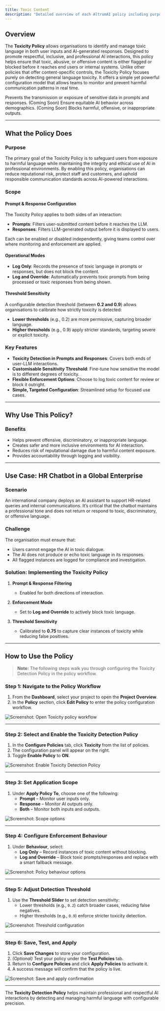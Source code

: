 ```yaml
---
title: Toxic Content
description: "Detailed overview of each AltrumAI policy including purpose, features, and usage guidance."
---
```


## Overview

The **Toxicity Policy** allows organisations to identify and manage toxic language in both user inputs and AI-generated responses. Designed to promote respectful, inclusive, and professional AI interactions, this policy helps ensure that toxic, abusive, or offensive content is either flagged or blocked before it reaches end users or internal systems.
Unlike other policies that offer content-specific controls, the Toxicity Policy focuses purely on detecting general language toxicity. It offers a simple yet powerful configuration model that allows teams to monitor and prevent harmful communication patterns in real time.

<CardGroup cols={2}>
  <Card
    title="Data Privacy"
    icon="lock"
    href="#data-privacy-policy"
  >
    Prevents the transmission or exposure of sensitive data in prompts and responses.
  </Card>
  <Card
    title="Bias & Fairness"
    icon="balance-scale"
    href="#bias-and-fairness-policy"
  >
    (Coming Soon) Ensure equitable AI behavior across demographics.
  </Card>
  <Card
    title="Toxic Content"
    icon="radiation"
    href="#toxic-content-policy"
  >
    (Coming Soon) Blocks harmful, offensive, or inappropriate outputs.
  </Card>
</CardGroup>

---

## What the Policy Does

### Purpose

The primary goal of the Toxicity Policy is to safeguard users from exposure to harmful language while maintaining the integrity and ethical use of AI in professional environments. By enabling this policy, organisations can reduce reputational risk, protect staff and customers, and uphold responsible communication standards across AI-powered interactions.

### Scope

#### Prompt & Response Configuration

The Toxicity Policy applies to both sides of an interaction:

- **Prompts**: Filters user-submitted content before it reaches the LLM.
- **Responses**: Filters LLM-generated output before it is displayed to users.

Each can be enabled or disabled independently, giving teams control over where monitoring and enforcement are applied.

#### Operational Modes

- **Log Only**: Records the presence of toxic language in prompts or responses, but does not block the content.
- **Log and Override**: Automatically prevents toxic prompts from being processed or toxic responses from being shown.

#### Threshold Sensitivity

A configurable detection threshold (between **0.2 and 0.9**) allows organisations to calibrate how strictly toxicity is detected:

- **Lower thresholds** (e.g., 0.2) are more permissive, capturing broader language.
- **Higher thresholds** (e.g., 0.9) apply stricter standards, targeting severe or explicit toxicity.

### Key Features

- **Toxicity Detection in Prompts and Responses**: Covers both ends of user-LLM interactions.
- **Customisable Sensitivity Threshold**: Fine-tune how sensitive the model is to different degrees of toxicity.
- **Flexible Enforcement Options**: Choose to log toxic content for review or block it outright.
- **Simple, Targeted Configuration**: Streamlined setup for focused use cases.

---

## Why Use This Policy?

### Benefits

- Helps prevent offensive, discriminatory, or inappropriate language.
- Creates safer and more inclusive environments for AI interaction.
- Reduces risk of reputational damage due to harmful content exposure.
- Provides accountability through logging and visibility.

---

## Use Case: HR Chatbot in a Global Enterprise

### Scenario

An international company deploys an AI assistant to support HR-related queries and internal communications. It’s critical that the chatbot maintains a professional tone and does not return or respond to toxic, discriminatory, or offensive language.

### Challenge

The organisation must ensure that:

- Users cannot engage the AI in toxic dialogue.
- The AI does not produce or echo toxic language in its responses.
- All flagged instances are logged for compliance and investigation.

### Solution: Implementing the Toxicity Policy

1. **Prompt & Response Filtering**  
   - Enabled for both directions of interaction.

2. **Enforcement Mode**  
   - Set to **Log and Override** to actively block toxic language.

3. **Threshold Sensitivity**  
   - Calibrated to **0.75** to capture clear instances of toxicity while reducing false positives.

---

## How to Use the Policy

> **Note:** The following steps walk you through configuring the Toxicity Detection Policy in the policy workflow.

### Step 1: Navigate to the Policy Workflow

1. From the **Dashboard**, select your project to open the **Project Overview**.
2. In the **Policy** section, click **Edit Policy** to enter the policy configuration workflow.

![Screenshot: Open Toxicity policy workflow](#)

---

### Step 2: Select and Enable the Toxicity Detection Policy

1. In the **Configure Policies** tab, click **Toxicity** from the list of policies.
2. The configuration panel will appear on the right.
3. Toggle **Enable Policy** to **ON**.

![Screenshot: Enable Toxicity Detection Policy](#)

---

### Step 3: Set Application Scope

1. Under **Apply Policy To**, choose one of the following:
   - **Prompt** – Monitor user inputs only.
   - **Response** – Monitor AI outputs only.
   - **Both** – Monitor both inputs and outputs.

![Screenshot: Scope options](#)

---

### Step 4: Configure Enforcement Behaviour

1. Under **Behaviour**, select:
   - **Log Only** – Record instances of toxic content without blocking.
   - **Log and Override** – Block toxic prompts/responses and replace with a smart fallback message.

![Screenshot: Policy behaviour options](#)

---

### Step 5: Adjust Detection Threshold

1. Use the **Threshold Slider** to set detection sensitivity:
   - Lower thresholds (e.g., `0.2`) catch broader cases, reducing false negatives.
   - Higher thresholds (e.g., `0.9`) enforce stricter toxicity detection.

![Screenshot: Threshold configuration](#)

---

### Step 6: Save, Test, and Apply

1. Click **Save Changes** to store your configuration.
2. *(Optional)* Test your policy under the **Test Policies** tab.
3. Return to **Configure Policies** and click **Apply Policies** to activate it.
4. A success message will confirm that the policy is live.

![Screenshot: Save and apply confirmation](#)

---

The **Toxicity Detection Policy** helps maintain professional and respectful AI interactions by detecting and managing harmful language with configurable precision.
